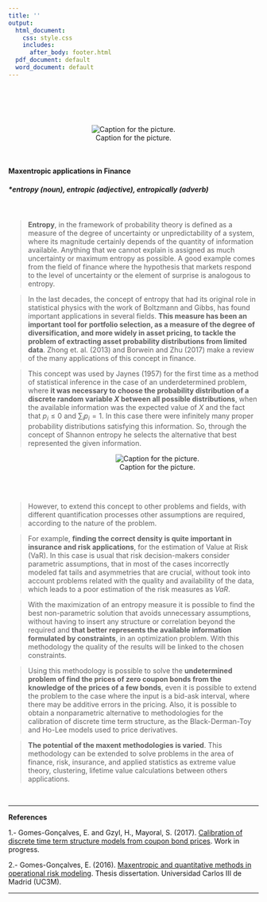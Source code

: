 ```yaml
---
title: ''
output:
  html_document:
    css: style.css
    includes:
      after_body: footer.html
  pdf_document: default
  word_document: default
---
```

  
  &nbsp;

  \
  \
  
  <center> ![Caption for the picture.](images/equations.png) </center>
  
  \
  
<h4> Maxentropic applications in Finance </h4>
<h5>*entropy (noun), entropic (adjective), entropically (adverb) </h5>

  \


 > **Entropy**, in the framework of probability theory is defined as a measure of the degree of uncertainty or unpredictability of a system, where its magnitude certainly depends of the quantity of information available. Anything that we cannot explain is assigned as much uncertainty or maximum entropy as possible.  A good example comes from the field of finance where the hypothesis that markets respond to the level of uncertainty or the element of surprise is analogous to entropy.

 > In the last decades, the concept of entropy that had its original role in statistical physics with the work of Boltzmann and Gibbs, has found important applications in several fields. **This measure has been an important tool for portfolio selection, as a measure of the degree of diversification, and more widely in asset pricing, to tackle the problem of extracting asset probability distributions from limited data**. Zhong et. al. (2013) and Borwein and Zhu (2017) make a review of the many applications of this concept in finance.

 > This concept was used by Jaynes (1957) for the first time as a method of statistical inference in the case of an underdetermined problem, where **it was necessary to choose the probability distribution of a discrete random variable $X$ between all possible distributions**, when the available information was the expected value of $X$ and the fact that $p_i  \leq 0$ and $\sum_{i} p_i = 1$. In this case there were infinitely many proper probability distributions satisfying this information. So, through the concept of Shannon entropy he selects the alternative that best represented the given information.
 
 <center> 
  <div style="width:600px; height=200px">  
  
  ![Caption for the picture.](images/essence.png) 
   </div>
  </center>
  \
  \


 
> However, to extend this concept to other problems and fields, with different quantification processes other assumptions are required, according to the nature of the problem.

 > For example, **finding the correct density is quite important in insurance and risk applications**,  for the estimation of Value at Risk (VaR). In this case is usual that risk decision-makers consider parametric assumptions, that in most of the cases incorrectly modeled fat tails and asymmetries that are crucial, without took into account problems related with the quality and availability of the data, which leads to a poor estimation of the risk measures as $VaR$.

 > With the maximization of an entropy measure it is possible to find the best non-parametric solution that avoids unnecessary assumptions, without having to insert any structure or correlation beyond the required and **that better represents the available information formulated by constraints**, in an optimization problem. With this methodology the quality of the results will be linked to the chosen constraints.

 > Using this methodology is possible to solve the **undetermined problem of find the prices of zero coupon bonds from the knowledge of the prices of a few bonds**, even it is possible to extend the problem to the case where the input is a bid-ask interval, where there may be additive errors in the pricing. Also, it is possible to obtain a nonparametric alternative to  methodologies for the calibration of discrete time term structure, as the Black-Derman-Toy and Ho-Lee models used to price derivatives.

 > **The potential of the maxent methodologies is varied**. This methodology can be extended to solve problems in the area of finance, risk, insurance, and applied statistics as extreme value theory, clustering, lifetime value calculations between others applications.

  \
  

---------

**References**

1.- Gomes-Gonçalves, E. and Gzyl, H., Mayoral, S. (2017). [Calibration of discrete time term structure models from coupon bond prices](https://erikapat.github.io/publications.html). Work in progress.

2.- Gomes-Gonçalves, E. (2016). [Maxentropic and quantitative methods in operational risk modeling](https://e-archivo.uc3m.es/bitstream/handle/10016/23791/Tesis_erika_gomes_goncalves.pdf?sequence=1). Thesis dissertation. Universidad Carlos III de Madrid (UC3M).

---------




